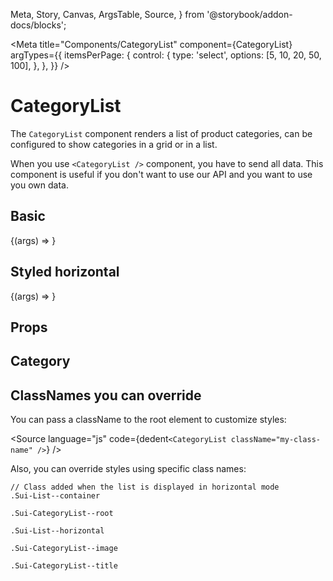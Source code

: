   Meta,
  Story,
  Canvas,
  ArgsTable,
  Source,
} from '@storybook/addon-docs/blocks';

<Meta
  title="Components/CategoryList"
  component={CategoryList}
  argTypes={{
    itemsPerPage: {
      control: {
        type: 'select',
        options: [5, 10, 20, 50, 100],
      },
    },
  }}
/>


# CategoryList

The `CategoryList` component renders a list of product categories, can be configured to show categories in a grid or in a list.

When you use `<CategoryList />` component, you have to send all data. This component is useful if you don't want to use our API and you want to use you own data.

## Basic

<Canvas>
  <Story
    name="Basic"
    args={{
      list: categoriesList,
      orientation: 'vertical',
      itemsPerPage: 5,
      totalPages: 10,
    }}
  >
    {(args) => <CategoryList {...args} />}
  </Story>
</Canvas>

## Styled horizontal

<Canvas>
  <Story
    name="Styled horizontal"
    args={{
      list: categoriesList,
      styled: true,
      itemsPerPage: 5,
      totalPages: 10,
    }}
  >
    {(args) => <CategoryList {...args} />}
  </Story>
</Canvas>

## Props

<ArgsTable of={CategoryList} />

## Category

<ArgsTable of={CategoryComp} />

## ClassNames you can override

You can pass a className to the root element to customize styles:

<Source
  language="js"
  code={dedent`<CategoryList className="my-class-name" />`}
/>

Also, you can override styles using specific class names:

```
// Class added when the list is displayed in horizontal mode
.Sui-List--container

.Sui-CategoryList--root

.Sui-List--horizontal

.Sui-CategoryList--image

.Sui-CategoryList--title
```
